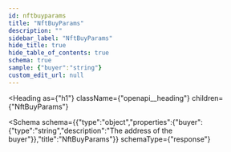 ```yaml
---
id: nftbuyparams
title: "NftBuyParams"
description: ""
sidebar_label: "NftBuyParams"
hide_title: true
hide_table_of_contents: true
schema: true
sample: {"buyer":"string"}
custom_edit_url: null
---
```



<Heading
  as={"h1"}
  className={"openapi__heading"}
  children={"NftBuyParams"}
>
</Heading>





<Schema
  schema={{"type":"object","properties":{"buyer":{"type":"string","description":"The address of the buyer"}},"title":"NftBuyParams"}}
  schemaType={"response"}
>
  
</Schema>
            